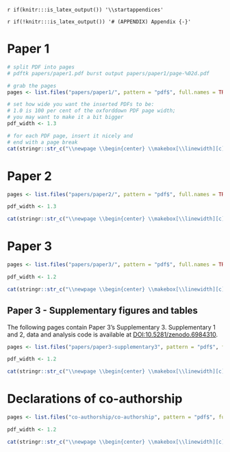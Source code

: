 `r if(knitr:::is_latex_output()) '\\startappendices'`

`r if(!knitr:::is_latex_output()) '# (APPENDIX) Appendix {-}'` 

<!-- If you feel it necessary to include an appendix, it goes here. The first appendix should include the commands above. -->

# Paper 1

```r
# split PDF into pages
# pdftk papers/paper1.pdf burst output papers/paper1/page-%02d.pdf

# grab the pages
pages <- list.files("papers/paper1/", pattern = "pdf$", full.names = TRUE)

# set how wide you want the inserted PDFs to be: 
# 1.0 is 100 per cent of the oxforddown PDF page width;
# you may want to make it a bit bigger
pdf_width <- 1.3

# for each PDF page, insert it nicely and
# end with a page break
cat(stringr::str_c("\\newpage \\begin{center} \\makebox[\\linewidth][c]{\\includegraphics[width=", pdf_width, "\\linewidth]{", pages, "}} \\end{center}"))
```


# Paper 2

```r
pages <- list.files("papers/paper2/", pattern = "pdf$", full.names = TRUE)

pdf_width <- 1.3

cat(stringr::str_c("\\newpage \\begin{center} \\makebox[\\linewidth][c]{\\includegraphics[width=", pdf_width, "\\linewidth]{", pages, "}} \\end{center}"))
```

# Paper 3

```r
pages <- list.files("papers/paper3/", pattern = "pdf$", full.names = TRUE)

pdf_width <- 1.2

cat(stringr::str_c("\\newpage \\begin{center} \\makebox[\\linewidth][c]{\\includegraphics[width=", pdf_width, "\\linewidth]{", pages, "}} \\end{center}"))
```

## Paper 3 - Supplementary figures and tables {#paper3-suppl}

The following pages contain Paper 3's Supplementary 3. Supplementary 1 and 2, data and analysis code is available at [DOI:10.5281/zenodo.6984310](https://doi.org/10.5281/zenodo.6984310).

```r
pages <- list.files("papers/paper3-supplementary3", pattern = "pdf$", full.names = TRUE)

pdf_width <- 1.2

cat(stringr::str_c("\\newpage \\begin{center} \\makebox[\\linewidth][c]{\\includegraphics[width=", pdf_width, "\\linewidth]{", pages, "}} \\end{center}"))
```

# Declarations of co-authorship

```r
pages <- list.files("co-authorship/co-authorship", pattern = "pdf$", full.names = TRUE)

pdf_width <- 1.2

cat(stringr::str_c("\\newpage \\begin{center} \\makebox[\\linewidth][c]{\\includegraphics[width=", pdf_width, "\\linewidth]{", pages, "}} \\end{center}"))
```